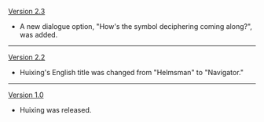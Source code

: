 {{Change History/Header}}
[[Version 2.3]]
* A new dialogue option, "How's the symbol deciphering coming along?", was added.
----
[[Version 2.2]]
* Huixing's English title was changed from "Helmsman" to "Navigator."
----
[[Version 1.0]]
* Huixing was released.